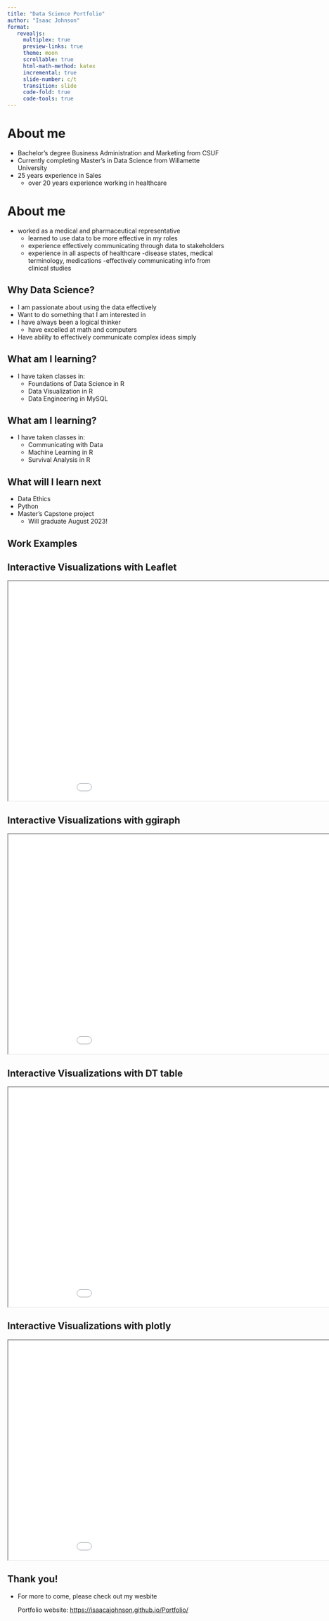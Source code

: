 ```yaml
---
title: "Data Science Portfolio"
author: "Isaac Johnson"
format: 
   revealjs:
     multiplex: true
     preview-links: true
     theme: moon
     scrollable: true
     html-math-method: katex
     incremental: true
     slide-number: c/t
     transition: slide
     code-fold: true
     code-tools: true
---
```


# About me {transition="slide"}
- Bachelor's degree Business Administration and Marketing from CSUF
- Currently completing Master's in Data Science from Willamette University
- 25 years experience in Sales
    - over 20 years experience working in healthcare

# About me {transition="slide"}
- worked as a medical and pharmaceutical representative
    - learned to use data to be more effective in my roles
    - experience effectively communicating through data to stakeholders
    - experience in all aspects of healthcare
        -disease states, medical terminology, medications
        -effectively communicating info from clinical studies

## Why Data Science? {transition="slide"}
- I am passionate about using the data effectively
- Want to do something that I am interested in
- I have always been a logical thinker
    - have excelled at math and computers
- Have ability to effectively communicate complex ideas simply

## What am I learning? {transition="slide"}
- I have taken classes in:
    - Foundations of Data Science in R
    - Data Visualization in R
    - Data Engineering in MySQL

## What am I learning? {transition="slide"}
- I have taken classes in:
    - Communicating with Data
    - Machine Learning in R
    - Survival Analysis in R
    
## What will I learn next {transition="slide"}
- Data Ethics
- Python
- Master's Capstone project
    - Will graduate August 2023!

## Work Examples {transition="slide"}

## Interactive Visualizations with Leaflet
<iframe 
  width="1000" 
  height="500" 
  src="images/murderleaflet.html">
</iframe>

## Interactive Visualizations with ggiraph
<iframe 
  width="1000" 
  height="500" 
  src="images/interactive_scatter_plot.html">
</iframe>

## Interactive Visualizations with DT table
<iframe 
  width="1000" 
  height="500" 
  src="images/datatable_table_complex.html">
</iframe>

## Interactive Visualizations with plotly
<iframe 
  width="1000" 
  height="500" 
  src="images/covid.html">
</iframe>

## Thank you! 
- For more to come, please check out my wesbite

    Portfolio website: [https://isaacajohnson.github.io/Portfolio/](https://isaacajohnson.github.io/Portfolio/)

